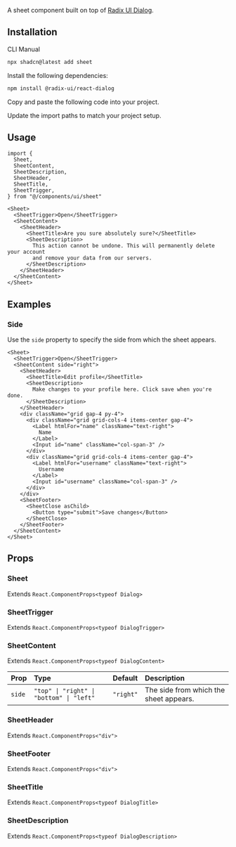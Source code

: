 
<ComponentPreview demoName="sheet-demo" hint="A sheet dialog that slides in from the right" />

A sheet component built on top of [Radix UI Dialog](https://www.radix-ui.com/primitives/docs/components/dialog).

## Installation

<Tabs defaultValue="cli">

<TabsList>
  <TabsTrigger value="cli">CLI</TabsTrigger>
  <TabsTrigger value="manual">Manual</TabsTrigger>
</TabsList>

<TabsContent value="cli">

```bash
npx shadcn@latest add sheet
```

</TabsContent>

<TabsContent value="manual">

<Steps>

<Step>Install the following dependencies:</Step>

```bash
npm install @radix-ui/react-dialog
```

<Step>Copy and paste the following code into your project.</Step>

<ComponentSource name="sheet" />

<Step>Update the import paths to match your project setup.</Step>

</Steps>

</TabsContent>

</Tabs>

## Usage

```tsx
import {
  Sheet,
  SheetContent,
  SheetDescription,
  SheetHeader,
  SheetTitle,
  SheetTrigger,
} from "@/components/ui/sheet"
```

```tsx
<Sheet>
  <SheetTrigger>Open</SheetTrigger>
  <SheetContent>
    <SheetHeader>
      <SheetTitle>Are you sure absolutely sure?</SheetTitle>
      <SheetDescription>
        This action cannot be undone. This will permanently delete your account
        and remove your data from our servers.
      </SheetDescription>
    </SheetHeader>
  </SheetContent>
</Sheet>
```

## Examples

### Side

Use the `side` property to specify the side from which the sheet appears.

<ComponentPreview demoName="sheet-side" hint="Sheets that slide in from different sides" />

```tsx
<Sheet>
  <SheetTrigger>Open</SheetTrigger>
  <SheetContent side="right">
    <SheetHeader>
      <SheetTitle>Edit profile</SheetTitle>
      <SheetDescription>
        Make changes to your profile here. Click save when you're done.
      </SheetDescription>
    </SheetHeader>
    <div className="grid gap-4 py-4">
      <div className="grid grid-cols-4 items-center gap-4">
        <Label htmlFor="name" className="text-right">
          Name
        </Label>
        <Input id="name" className="col-span-3" />
      </div>
      <div className="grid grid-cols-4 items-center gap-4">
        <Label htmlFor="username" className="text-right">
          Username
        </Label>
        <Input id="username" className="col-span-3" />
      </div>
    </div>
    <SheetFooter>
      <SheetClose asChild>
        <Button type="submit">Save changes</Button>
      </SheetClose>
    </SheetFooter>
  </SheetContent>
</Sheet>
```

## Props

### Sheet

Extends `React.ComponentProps<typeof Dialog>`

### SheetTrigger

Extends `React.ComponentProps<typeof DialogTrigger>`

### SheetContent

Extends `React.ComponentProps<typeof DialogContent>`

| Prop | Type | Default | Description |
| :-- | :-- | :-- | :-- |
| `side` | `"top" \| "right" \| "bottom" \| "left"` | `"right"` | The side from which the sheet appears. |

### SheetHeader

Extends `React.ComponentProps<"div">`

### SheetFooter

Extends `React.ComponentProps<"div">`

### SheetTitle

Extends `React.ComponentProps<typeof DialogTitle>`

### SheetDescription

Extends `React.ComponentProps<typeof DialogDescription>`